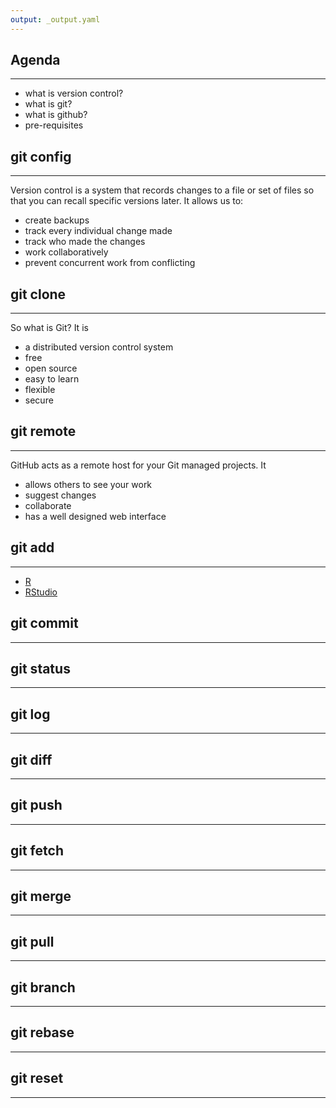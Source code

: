 ```yaml
---
output: _output.yaml
---
```


## {data-background="forcats.png"}

## Agenda

<hr>

- what is version control?
- what is git?
- what is github?
- pre-requisites


## git config

<hr>

Version control is a system that records changes to a file or set of files so
that you can recall specific versions later. It allows us to:

- create backups
- track every individual change made
- track who made the changes
- work collaboratively
- prevent concurrent work from conflicting

## git clone

<hr>

So what is Git? It is

- a distributed version control system
- free
- open source
- easy to learn
- flexible
- secure

## git remote

<hr>

GitHub acts as a remote host for your Git managed projects. It

- allows others to see your work
- suggest changes
- collaborate
- has a well designed web interface

## git add

<hr>

- [R](https://www.r-project.org/)
- [RStudio](https://www.rstudio.com/)

## git commit

<hr>

## git status

<hr>

## git log

<hr>

## git diff

<hr>

## git push

<hr>

## git fetch

<hr>

## git merge

<hr>

## git pull

<hr>

## git branch

<hr>

## git rebase

<hr>

## git reset

<hr>

## {data-background="thankyou.png"}
